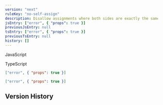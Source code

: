 ```yaml
---
version: "next"
ruleKey: "no-self-assign"
description: Disallow assignments where both sides are exactly the same
jsEntry: ["error", { "props": true }]
previousJsEntry: null
tsEntry: ["error", { "props": true }]
previousTsEntry: null
history: []
---
```


<Tabs defaultValue="js">

<TabsList>
  <TabsTrigger value="js">
    <div className="flex gap-2 items-center">
      <RuleLevelIcon level="error" />
      <p>JavaScript</p>
    </div>
  </TabsTrigger>
  <TabsTrigger value="ts">
    <div className="flex gap-2 items-center">
      <RuleLevelIcon ts level="error" />
      <p>TypeScript</p>
    </div>
  </TabsTrigger>
</TabsList>

<TabsContent value="js">

```json
["error", { "props": true }]
```

</TabsContent>

<TabsContent value="ts">

```json
["error", { "props": true }]
```

</TabsContent>

</Tabs>

## Version History

<RuleHistory ruleKey="no-self-assign" />
